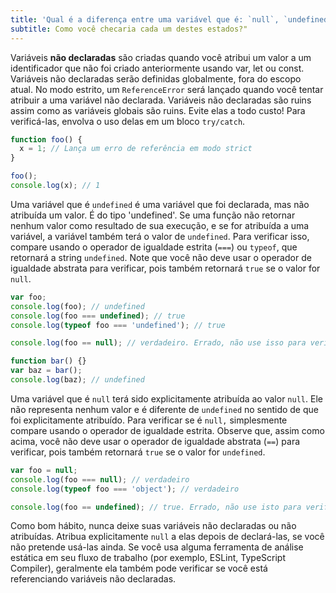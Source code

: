 ```yaml
---
title: 'Qual é a diferença entre uma variável que é: `null`, `undefined` ou não declarada?'
subtitle: Como você checaria cada um destes estados?"
---
```


Variáveis **não declaradas** são criadas quando você atribui um valor a um identificador que não foi criado anteriormente usando var, let ou const. Variáveis não declaradas serão definidas globalmente, fora do escopo atual. No modo estrito, um `ReferenceError` será lançado quando você tentar atribuir a uma variável não declarada. Variáveis não declaradas são ruins assim como as variáveis globais são ruins. Evite elas a todo custo! Para verificá-las, envolva o uso delas em um bloco `try/catch`.

```js
function foo() {
  x = 1; // Lança um erro de referência em modo strict
}

foo();
console.log(x); // 1
```

Uma variável que é `undefined` é uma variável que foi declarada, mas não atribuída um valor. É do tipo 'undefined'. Se uma função não retornar nenhum valor como resultado de sua execução, e se for atribuída a uma variável, a variável também terá o valor de `undefined`. Para verificar isso, compare usando o operador de igualdade estrita (`===`) ou `typeof`, que retornará a string `undefined`. Note que você não deve usar o operador de igualdade abstrata para verificar, pois também retornará `true` se o valor for `null`.

```js
var foo;
console.log(foo); // undefined
console.log(foo === undefined); // true
console.log(typeof foo === 'undefined'); // true

console.log(foo == null); // verdadeiro. Errado, não use isso para verificar!

function bar() {}
var baz = bar();
console.log(baz); // undefined
```

Uma variável que é `null` terá sido explicitamente atribuída ao valor `null`. Ele não representa nenhum valor e é diferente de `undefined` no sentido de que foi explicitamente atribuído. Para verificar se é `null,` simplesmente compare usando o operador de igualdade estrita. Observe que, assim como acima, você não deve usar o operador de igualdade abstrata (`==`) para verificar, pois também retornará `true` se o valor for `undefined`.

```js
var foo = null;
console.log(foo === null); // verdadeiro
console.log(typeof foo === 'object'); // verdadeiro

console.log(foo == undefined); // true. Errado, não use isto para verificar!
```

Como bom hábito, nunca deixe suas variáveis não declaradas ou não atribuídas. Atribua explicitamente `null` a elas depois de declará-las, se você não pretende usá-las ainda. Se você usa alguma ferramenta de análise estática em seu fluxo de trabalho (por exemplo, ESLint, TypeScript Compiler), geralmente ela também pode verificar se você está referenciando variáveis não declaradas.
